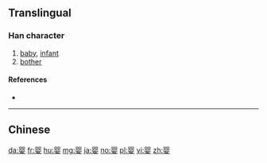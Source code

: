 ==Translingual==

===Han character===
{{Han char|rn=38|rad=女|as=08|sn=11|four=|canj=BOV|ids=⿱⿰贝贝女}}

# [[baby]], [[infant]]
# [[bother]]

====References====
* {{Han ref|kx=0265.281|hdz=21059.020|uh=5A74|ud=23156}}

----
==Chinese==
{{zh-see|嬰}}

[[da:婴]]
[[fr:婴]]
[[hu:婴]]
[[mg:婴]]
[[ja:婴]]
[[no:婴]]
[[pl:婴]]
[[vi:婴]]
[[zh:婴]]